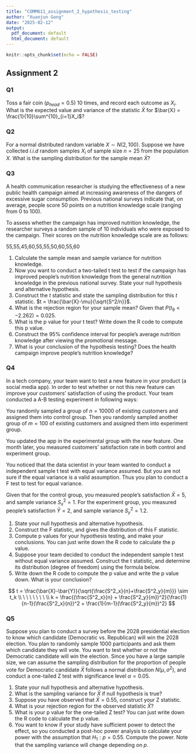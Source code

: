 ```yaml
---
title: "COMM611_assignment_2_hypothesis_testing"
author: "Xuanjun Gong"
date: "2025-02-12"
output:
  pdf_document: default
  html_document: default
---
```


```r
knitr::opts_chunk$set(echo = FALSE)
```

## Assignment 2

### Q1
Toss a fair coin ($p_{head} = 0.5$) 10 times, and record each outcome as $X_i$. What is the expected value and variance of the statistic $\bar{X}$ for $\bar{X} = \frac{1}{10}\sum^{10}_{i=1}X_i$?

### Q2
For a normal distributed random variable $X \sim N(2, 100)$. Suppose we have collected $i.i.d$ random samples $X_i$ of sample size $n=25$ from the population $X$. What is the sampling distribution for the sample mean $\bar{X}$? 

### Q3
A health communication researcher is studying the effectiveness of a new public health campaign aimed at increasing awareness of the dangers of excessive sugar consumption. Previous national surveys indicate that, on average, people score 50 points on a nutrition knowledge scale (ranging from 0 to 100).

To assess whether the campaign has improved nutrition knowledge, the researcher surveys a random sample of 10 individuals who were exposed to the campaign. Their scores on the nutrition knowledge scale are as follows:

55,55,45,60,55,55,50,60,55,60

1. Calculate the sample mean and sample variance for nutrition knowledge.
2. Now you want to conduct a two-tailed t test to test if the campaign has improved people's nutrition knowledge from the general nutrition knowledge in the previous national survey. State your null hypothesis and alternative hypothesis. 
3. Construct the $t$ statistic and state the sampling distribution for this $t$ statistic. $t = \frac{\bar{X}-\mu}{\sqrt{S^2/n}}$.
4. What is the rejection region for your sample mean? Given that $P(t_{9} < -2.262) = 0.025$.
5. What is the p value for your t test? Write down the R code to compute this p value. 
6. Construct the 95% confidence interval for people's average nutrition knowledge after viewing the promotional message. 
7. What is your conclusion of the hypothesis testing? Does the health campaign improve people's nutrition knowledge?


### Q4
In a tech company, your team want to test a new feature in your product (a social media app). In order to test whether or not this new feature can improve your customers' satisfaction of using the product. Your team conducted a A-B testing experiment in following ways:

You randomly sampled a group of $n=10000$ of existing customers and assigned them into control group. Then you randomly sampled another group of $m=100$ of existing customers and assigned them into experiment group. 

You updated the app in the experimental group with the new feature. One month later, you measured customers' satisfaction rate in both control and experiment group. 

You noticed that the data scientist in your team wanted to conduct a independent sample t test with equal variance assumed. But you are not sure if the equal variance is a valid assumption. Thus you plan to conduct a F test to test for equal variance. 

Given that for the control group, you measured people's satisfaction $\bar{X} = 5$, and sample variance $S_x^2=1$. For the experiment group, you measured people's satisfaction $\bar{Y} = 2$, and sample variance $S_y^2=1.2$. 

1. State your null hypothesis and alternative hypothesis. 
2. Construct the F statistic, and gives the distribution of this F statistic.
3. Compute p values for your hypothesis testing, and make your conclusions. You can just write down the R code to calculate the p value. 
4. Suppose your team decided to conduct the independent sample t test without equal variance assumed. Construct the t statistic, and determine its distribution (degree of freedom) using the formula below.
5. Write down the R code to compute the p value and write the p value down. What is your conclusion?

$$
t = \frac{\bar{X}-\bar{Y}}{\sqrt{\frac{S^2_x}{n}+\frac{S^2_y}{m}}} \sim t_k
\\
\ \ \ \ \ \ \ 
\\
k = \frac{(\frac{S^2_x}{n} + \frac{S^2_y}{m})^2}{\frac{1}{n-1}(\frac{S^2_x}{n})^2 + \frac{1}{m-1}(\frac{S^2_y}{m})^2}
$$

### Q5
Suppose you plan to conduct a survey before the 2028 presidential election to know which candidate (Democratic vs. Republican) will win the 2028 election. You plan to randomly sample 1000 participants and ask them which candidate they will vote. You want to test whether or not the Democratic candidate will win the election. Since you have a large sample size, we can assume the sampling distribution for the proportion of people vote for Democratic candidate $\bar{X}$ follows a normal distribution $N(\mu, \sigma^2)$, and conduct a one-tailed Z test with significance level $\alpha=0.05$. 

1. State your null hypothesis and alternative hypothesis.
2. What is the sampling variance for $\bar{X}$ if null hypothesis is true?
3. Suppose you have observed that $\bar{X} = 0.55$, construct your Z statistic. 
4. What is your rejection region for the observed statistic $\bar{X}$? 
5. What is your p value for the one-tailed Z test? You can just write down the R code to calculate the p value.
6. You want to know if your study have sufficient power to detect the effect, so you conducted a post-hoc power analysis to calculate your power with the assumption that $H_1: p = 0.55$. Compute the power. Note that the sampling variance will change depending on $p$. 


